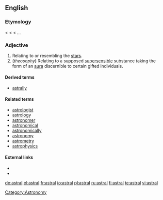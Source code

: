 ==English==

===Etymology===
< {{LL.}} {{term|astralis}} < {{L.}} {{term|astrum||a star}} < {{AGr.}} ...

===Adjective===
{{en-adj}}

# Relating to or resembling the [[star]]s.
# (''theosophy'') Relating to a supposed [[supersensible]] substance taking the form of an [[aura]] discernible to certain gifted individuals.

====Derived terms====
* [[astrally]]

====Related terms====
* [[astrologist]]
* [[astrology]]
* [[astronomer]]
* [[astronomical]]
* [[astronomically]]
* [[astronomy]]
* [[astrometry]]
* [[astrophysics]]

====External links====
* {{R:Webster 1913}}
* {{R:Century 1911}}

[[Category:Astronomy]]

[[de:astral]]
[[el:astral]]
[[fr:astral]]
[[io:astral]]
[[pl:astral]]
[[ru:astral]]
[[fi:astral]]
[[te:astral]]
[[vi:astral]]